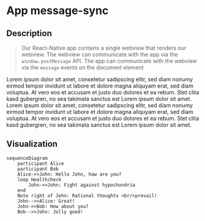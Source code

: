 # App message-sync

## Description

> Our React-Native app contains a single webview that renders our webview.
> The webview can communicate with the app via the `window.postMessage` API.
> The app can communicate with the webview via the `message` events on the
> document element

Lorem ipsum dolor sit amet, consetetur sadipscing elitr, 
sed diam nonumy eirmod tempor invidunt ut labore et dolore magna aliquyam erat, 
sed diam voluptua. At vero eos et accusam et justo duo dolores et ea rebum. 
Stet clita kasd gubergren, no sea takimata sanctus est Lorem ipsum dolor sit amet. 
Lorem ipsum dolor sit amet, consetetur sadipscing elitr, sed diam nonumy 
eirmod tempor invidunt ut labore et dolore magna aliquyam erat, sed diam voluptua. 
At vero eos et accusam et justo duo dolores et ea rebum. 
Stet clita kasd gubergren, no sea takimata sanctus est Lorem ipsum dolor sit amet.


## Visualization

```mermaid
sequenceDiagram
    participant Alice
    participant Bob
    Alice->>John: Hello John, how are you?
    loop Healthcheck
        John->>John: Fight against hypochondria
    end
    Note right of John: Rational thoughts <br/>prevail!
    John-->>Alice: Great!
    John->>Bob: How about you?
    Bob-->>John: Jolly good!
```
